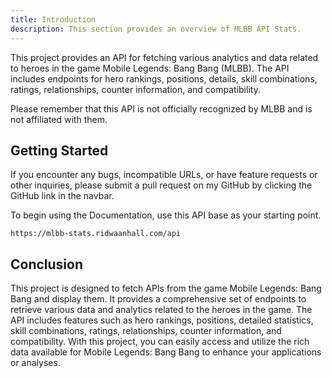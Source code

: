 ```yaml
---
title: Introduction
description: This section provides an overview of MLBB API Stats.
---
```


This project provides an API for fetching various analytics and data related to heroes 
in the game Mobile Legends: Bang Bang (MLBB). The API includes endpoints for hero rankings, 
positions, details, skill combinations, ratings, relationships, counter information,
 and compatibility.

<Note title="Remember" type="danger">
  Please remember that this API is not officially recognized by MLBB and is not affiliated with them.
</Note>

## Getting Started

<Note title="Attention" type="warning">
  If you encounter any bugs, incompatible URLs, or have feature requests or other inquiries, please submit a pull request on my GitHub by clicking the GitHub link in the navbar.
</Note>

To begin using the Documentation, use this API base as your starting point.

```url
https://mlbb-stats.ridwaanhall.com/api
```

## Conclusion

This project is designed to fetch APIs from the game Mobile Legends: Bang Bang and display them.
It provides a comprehensive set of endpoints to retrieve various data and analytics related to 
the heroes in the game. The API includes features such as hero rankings, positions, 
detailed statistics, skill combinations, ratings, relationships, counter information, and 
compatibility. With this project, you can easily access and utilize the rich data available for 
Mobile Legends: Bang Bang to enhance your applications or analyses.
